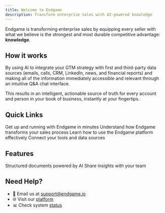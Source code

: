 ```yaml
---
title: Welcome to Endgame
description: Transform enterprise sales with AI-powered knowledge
---
```


Endgame is transforming enterprise sales by equipping every seller with what we believe is the strongest and most durable competitive advantage: **knowledge**. 

## How it works

By using AI to integrate your GTM strategy with first and third-party data sources (emails, calls, CRM, LinkedIn, news, and financial reports) and making all of the information immediately accessible and relevant through an intuitive Q&A chat interface. 

This results in an intelligent, actionable source of truth for every account and person in your book of business, instantly at your fingertips.

## Quick Links

<CardGroup cols={2}>
  <Card
    title="Getting Started"
    icon="rocket"
    href="/getting-started"
  >
    Get up and running with Endgame in minutes
  </Card>
  <Card
    title="Core Concepts"
    icon="lightbulb"
    href="/core-concepts"
  >
    Understand how Endgame transforms your sales process
  </Card>
  <Card
    title="Navigate Endgame"
    icon="compass"
    href="/navigating-endgame"
  >
    Learn how to use the Endgame platform effectively
  </Card>
  <Card
    title="Integrations"
    icon="plug"
    href="/integrations/salesforce"
  >
    Connect your tools and data sources
  </Card>
</CardGroup>

## Features

<CardGroup cols={2}>
  <Card
    title="Templates"
    icon="file-lines"
    href="/features/templates"
  >
    Structured documents powered by AI
  </Card>
  <Card
    title="Publishing & Artifacts"
    icon="share"
    href="/features/publishing-artifacts"
  >
    Share insights with your team
  </Card>
</CardGroup>

## Need Help?

- 📧 Email us at [support@endgame.io](mailto:support@endgame.io)
- 🌐 Visit our [platform](https://end-p1.endgame.io/)
- 📊 Check system [status](https://status.endgame.io)